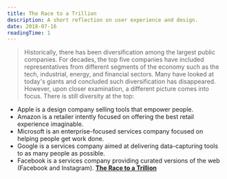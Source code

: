 ```yaml
---
title: The Race to a Trillion
description: A short reflection on user experience and design.
date: 2018-07-16
readingTime: 1
---
```


>Historically, there has been diversification among the largest public companies. For decades, the top five companies have included representatives from different segments of the economy such as the tech, industrial, energy, and financial sectors. Many have looked at today's giants and concluded such diversification has disappeared. However, upon closer examination, a different picture comes into focus. There is still diversity at the top:<br />
- Apple is a design company selling tools that empower people.
- Amazon is a retailer intently focused on offering the best retail experience imaginable.
- Microsoft is an enterprise-focused services company focused on helping people get work done.
- Google is a services company aimed at delivering data-capturing tools to as many people as possible.
- Facebook is a services company providing curated versions of the web (Facebook and Instagram).
**[The Race to a Trillion](https://www.aboveavalon.com/notes/2018/7/11/the-race-to-a-trillion)**